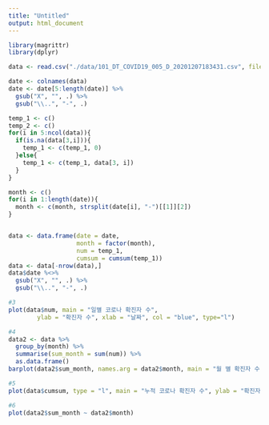 ```yaml
---
title: "Untitled"
output: html_document
---
```

```r
library(magrittr)
library(dplyr)

data <- read.csv("./data/101_DT_COVID19_005_D_20201207183431.csv", fileEncoding="CP949", header = T)

date <- colnames(data)
date <- date[5:length(date)] %>% 
  gsub("X", "", .) %>% 
  gsub("\\..", "-", .)

temp_1 <- c()
temp_2 <- c()
for(i in 5:ncol(data)){
  if(is.na(data[3,i])){
    temp_1 <- c(temp_1, 0)
  }else{
    temp_1 <- c(temp_1, data[3, i])
  }
}

month <- c()
for(i in 1:length(date)){
  month <- c(month, strsplit(date[i], "-")[[1]][2])
}


data <- data.frame(date = date,
                   month = factor(month),
                   num = temp_1,
                   cumsum = cumsum(temp_1))
data <- data[-nrow(data),]
data$date %<>% 
  gsub("X", "", .) %>% 
  gsub("\\..", "-", .)

#3
plot(data$num, main = "일별 코로나 확진자 수",
        ylab = "확진자 수", xlab = "날짜", col = "blue", type="l")

#4
data2 <- data %>% 
  group_by(month) %>% 
  summarise(sum_month = sum(num)) %>% 
  as.data.frame()
barplot(data2$sum_month, names.arg = data2$month, main = "월 별 확진자 수", ylab = "확진자 수", xlab = "월", col = "skyblue")

#5
plot(data$cumsum, type = "l", main = "누적 코로나 확진자 수", ylab = "확진자 수", xlab = "날짜")

#6
plot(data2$sum_month ~ data2$month)

```